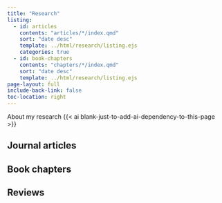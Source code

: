 ```yaml
---
title: "Research"
listing:
  - id: articles
    contents: "articles/*/index.qmd"
    sort: "date desc"
    template: ../html/research/listing.ejs
    categories: true
  - id: book-chapters
    contents: "chapters/*/index.qmd"
    sort: "date desc"
    template: ../html/research/listing.ejs
page-layout: full
include-back-link: false
toc-location: right
---
```


About my research {{< ai blank-just-to-add-ai-dependency-to-this-page >}}



## Journal articles

:::{#articles}
:::



## Book chapters

:::{#book-chapters}
:::


## Reviews

:::{#reviews}
:::


